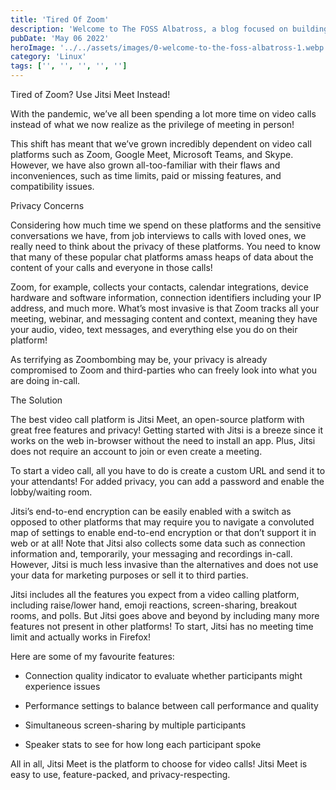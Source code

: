 ```yaml
---
title: 'Tired Of Zoom'
description: 'Welcome to The FOSS Albatross, a blog focused on building exposure around free and open-source software!'
pubDate: 'May 06 2022'
heroImage: '../../assets/images/0-welcome-to-the-foss-albatross-1.webp'
category: 'Linux'
tags: ['', '', '', '', '']
---
```


Tired of Zoom? Use Jitsi Meet Instead!

With the pandemic, we’ve all been spending a lot more time on video calls instead of what we now realize as the privilege of meeting in person!

This shift has meant that we’ve grown incredibly dependent on video call platforms such as Zoom, Google Meet, Microsoft Teams, and Skype. However, we have also grown all-too-familiar with their flaws and inconveniences, such as time limits, paid or missing features, and compatibility issues.

Privacy Concerns

Considering how much time we spend on these platforms and the sensitive conversations we have, from job interviews to calls with loved ones, we really need to think about the privacy of these platforms. You need to know that many of these popular chat platforms amass heaps of data about the content of your calls and everyone in those calls!

Zoom, for example, collects your contacts, calendar integrations, device hardware and software information, connection identifiers including your IP address, and much more. What’s most invasive is that Zoom tracks all your meeting, webinar, and messaging content and context, meaning they have your audio, video, text messages, and everything else you do on their platform!

As terrifying as Zoombombing may be, your privacy is already compromised to Zoom and third-parties who can freely look into what you are doing in-call.

The Solution

The best video call platform is Jitsi Meet, an open-source platform with great free features and privacy! Getting started with Jitsi is a breeze since it works on the web in-browser without the need to install an app. Plus, Jitsi does not require an account to join or even create a meeting.

To start a video call, all you have to do is create a custom URL and send it to your attendants! For added privacy, you can add a password and enable the lobby/waiting room.

Jitsi’s end-to-end encryption can be easily enabled with a switch as opposed to other platforms that may require you to navigate a convoluted map of settings to enable end-to-end encryption or that don’t support it in web or at all! Note that Jitsi also collects some data such as connection information and, temporarily, your messaging and recordings in-call. However, Jitsi is much less invasive than the alternatives and does not use your data for marketing purposes or sell it to third parties.

Jitsi includes all the features you expect from a video calling platform, including raise/lower hand, emoji reactions, screen-sharing, breakout rooms, and polls. But Jitsi goes above and beyond by including many more features not present in other platforms! To start, Jitsi has no meeting time limit and actually works in Firefox!

Here are some of my favourite features:

- Connection quality indicator to evaluate whether participants might experience issues

- Performance settings to balance between call performance and quality

- Simultaneous screen-sharing by multiple participants

- Speaker stats to see for how long each participant spoke

All in all, Jitsi Meet is the platform to choose for video calls! Jitsi Meet is easy to use, feature-packed, and privacy-respecting.

